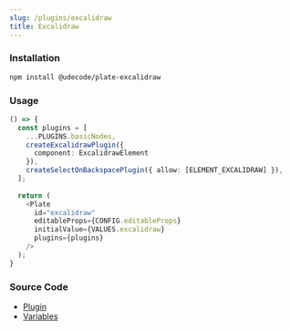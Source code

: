 ```yaml
---
slug: /plugins/excalidraw
title: Excalidraw
---
```


### Installation

```bash npm2yarn
npm install @udecode/plate-excalidraw
```

### Usage

```ts live
() => {
  const plugins = [
    ...PLUGINS.basicNodes,
    createExcalidrawPlugin({
      component: ExcalidrawElement
    }),
    createSelectOnBackspacePlugin({ allow: [ELEMENT_EXCALIDRAW] }),
  ];
     
  return (
    <Plate
      id="excalidraw"
      editableProps={CONFIG.editableProps}
      initialValue={VALUES.excalidraw}
      plugins={plugins}
    />
  );
}
```

### Source Code

- [Plugin](https://github.com/udecode/plate/blob/main/packages/ui/nodes/excalidraw/src/createExcalidrawPlugin.ts)
- [Variables](https://github.com/udecode/plate/blob/main/docs/src/live/live.tsx)

